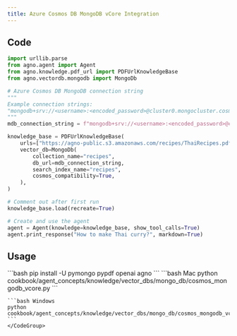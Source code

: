 ```yaml
---
title: Azure Cosmos DB MongoDB vCore Integration
---
```


## Code

```python cookbook/agent_concepts/knowledge/vector_dbs/mongo_db/cosmos_mongodb_vcore.py
import urllib.parse
from agno.agent import Agent
from agno.knowledge.pdf_url import PDFUrlKnowledgeBase
from agno.vectordb.mongodb import MongoDb

# Azure Cosmos DB MongoDB connection string
"""
Example connection strings:
"mongodb+srv://<username>:<encoded_password>@cluster0.mongocluster.cosmos.azure.com/?tls=true&authMechanism=SCRAM-SHA-256&retrywrites=false&maxIdleTimeMS=120000"
"""
mdb_connection_string = f"mongodb+srv://<username>:<encoded_password>@cluster0.mongocluster.cosmos.azure.com/?tls=true&authMechanism=SCRAM-SHA-256&retrywrites=false&maxIdleTimeMS=120000"

knowledge_base = PDFUrlKnowledgeBase(
    urls=["https://agno-public.s3.amazonaws.com/recipes/ThaiRecipes.pdf"],
    vector_db=MongoDb(
        collection_name="recipes",
        db_url=mdb_connection_string,
        search_index_name="recipes",
        cosmos_compatibility=True,
    ),
)

# Comment out after first run
knowledge_base.load(recreate=True)

# Create and use the agent
agent = Agent(knowledge=knowledge_base, show_tool_calls=True)
agent.print_response("How to make Thai curry?", markdown=True)
```

## Usage

<Steps>
  <Snippet file="create-venv-step.mdx" />

  <Step title="Install libraries">
    ```bash
    pip install -U pymongo pypdf openai agno
    ```
  </Step>

  <Step title="Run Agent">
    <CodeGroup>
    ```bash Mac
    python cookbook/agent_concepts/knowledge/vector_dbs/mongo_db/cosmos_mongodb_vcore.py
    ```

    ```bash Windows
    python cookbook/agent_concepts/knowledge/vector_dbs/mongo_db/cosmos_mongodb_vcore.py
    ```
    </CodeGroup>
  </Step>
</Steps>